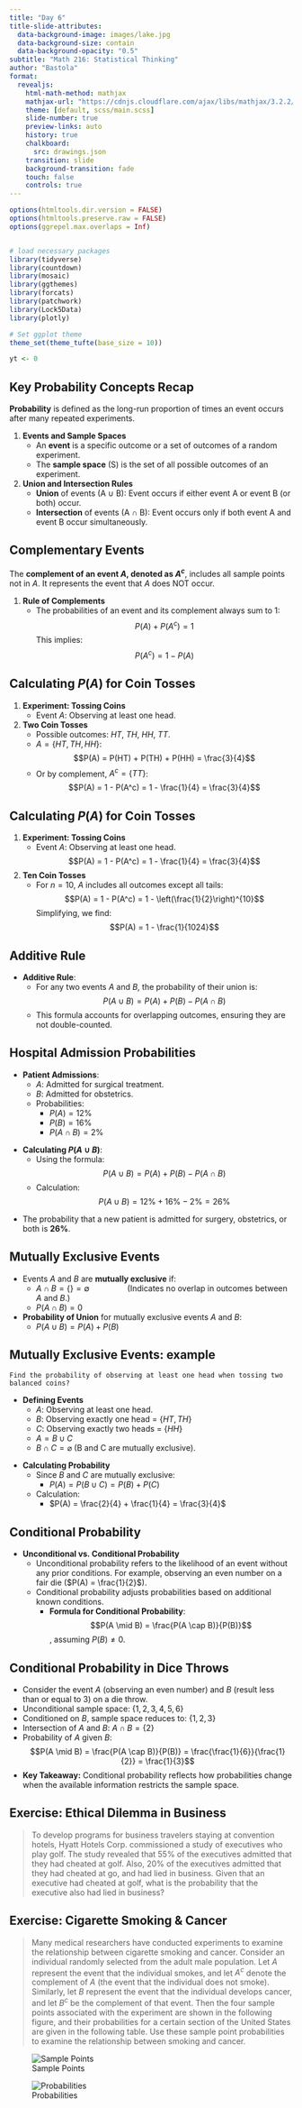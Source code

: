 ```yaml
---
title: "Day 6"
title-slide-attributes:
  data-background-image: images/lake.jpg
  data-background-size: contain
  data-background-opacity: "0.5"
subtitle: "Math 216: Statistical Thinking"
author: "Bastola"
format:
  revealjs:
    html-math-method: mathjax
    mathjax-url: "https://cdnjs.cloudflare.com/ajax/libs/mathjax/3.2.2/MathJax.js" 
    theme: [default, scss/main.scss]
    slide-number: true
    preview-links: auto
    history: true
    chalkboard: 
      src: drawings.json
    transition: slide
    background-transition: fade    
    touch: false
    controls: true
---
```


```r
options(htmltools.dir.version = FALSE)
options(htmltools.preserve.raw = FALSE)
options(ggrepel.max.overlaps = Inf)


# load necessary packages
library(tidyverse)
library(countdown)
library(mosaic)
library(ggthemes)
library(forcats)
library(patchwork)
library(Lock5Data)
library(plotly)

# Set ggplot theme
theme_set(theme_tufte(base_size = 10))

yt <- 0
```



## Key Probability Concepts Recap

::: cle3
::: font70
::: incremental

**Probability** is defined as the long-run proportion of times an event occurs after many repeated experiments.

1. **Events and Sample Spaces**
   - An **event** is a specific outcome or a set of outcomes of a random experiment.
   - The **sample space** (S) is the set of all possible outcomes of an experiment.

2. **Union and Intersection Rules**
   - **Union** of events (A $\cup$ B): Event occurs if either event A or event B (or both) occur.
   - **Intersection** of events (A $\cap$ B): Event occurs only if both event A and event B occur simultaneously.

:::
:::
:::

## Complementary Events


::: cle3
::: font70
::: incremental

The **complement of an event $A$, denoted as $A^c$**, includes all sample points not in $A$. It represents the event that $A$ does NOT occur.

1. **Rule of Complements**
   - The probabilities of an event and its complement always sum to 1:
     $$P(A)+P(A^c)=1$$
     This implies:
     $$P(A^c)=1-P(A)$$

:::
:::
:::


## Calculating $P(A)$ for Coin Tosses

::: cle4
::: font60
::: incremental

1. **Experiment: Tossing Coins**
   - Event $A$: Observing at least one head.

2. **Two Coin Tosses**
   - Possible outcomes: $HT$, $TH$, $HH$, $TT$.
   - $A = \{HT, TH, HH\}$:
     $$P(A) = P(HT) + P(TH) + P(HH) = \frac{3}{4}$$
   - Or by complement, $A^c = \{TT\}$:
     $$P(A) = 1 - P(A^c) = 1 - \frac{1}{4} = \frac{3}{4}$$


:::
:::
:::



## Calculating $P(A)$ for Coin Tosses

::: cle4
::: font60
::: incremental

1. **Experiment: Tossing Coins**
   - Event $A$: Observing at least one head.
 $$P(A) = 1 - P(A^c) = 1 - \frac{1}{4} = \frac{3}{4}$$

2. **Ten Coin Tosses**
   - For $n = 10$, $A$ includes all outcomes except all tails:
     $$P(A) = 1 - P(A^c) = 1 - \left(\frac{1}{2}\right)^{10}$$
     Simplifying, we find:
     $$P(A) = 1 - \frac{1}{1024}$$

:::
:::
:::


## Additive Rule 

::: cle2
::: font60
::: incremental

- **Additive Rule**:
  - For any two events $A$ and $B$, the probability of their union is:
    $$P(A \cup B)=P(A)+P(B)-P(A \cap B)$$
  - This formula accounts for overlapping outcomes, ensuring they are not double-counted.


:::
:::
:::


## Hospital Admission Probabilities

::: incremental
::: cle2
::: font60

::: row
::: left

- **Patient Admissions**:
  - $A$: Admitted for surgical treatment.
  - $B$: Admitted for obstetrics.
  - Probabilities:
    - $P(A) = 12\%$
    - $P(B) = 16\%$
    - $P(A \cap B) = 2\%$

:::

::: right

- **Calculating $P(A \cup B)$**:
  - Using the formula:
    $$P(A \cup B) = P(A) + P(B) - P(A \cap B)$$
  - Calculation:
    $$P(A \cup B) = 12\% + 16\% - 2\% = 26\%$$

:::
:::

- The probability that a new patient is admitted for surgery, obstetrics, or both is **26%**.

:::
:::
:::

## Mutually Exclusive Events

::: cle2
::: font60
::: incremental

- Events $A$ and $B$ are **mutually exclusive** if:
  - $A \cap B = \{\} = \emptyset \qquad \qquad$ (Indicates no overlap in outcomes between $A$ and $B$.)
  - $P(A \cap B) = 0$


- **Probability of Union** for mutually exclusive events $A$ and $B$:
    - $P(A \cup B) = P(A) + P(B)$
    
:::
:::
:::

## Mutually Exclusive Events: example

    Find the probability of observing at least one head when tossing two balanced coins?

::: cle2
::: font60
::: incremental

::: row
::: left

- **Defining Events**
  - $A$: Observing at least one head.
  - $B$: Observing exactly one head = $\{HT, TH\}$
  - $C$: Observing exactly two heads = $\{HH\}$
  - $A = B \cup C$
  - $B \cap C = \varnothing$ (B and C are mutually exclusive).

:::

::: right

- **Calculating Probability**
  - Since $B$ and $C$ are mutually exclusive:
    - $P(A) = P(B \cup C) = P(B) + P(C)$
  - Calculation:
    - $P(A) = \frac{2}{4} + \frac{1}{4} = \frac{3}{4}$

:::
:::

:::
:::
:::


## Conditional Probability

::: cle2
::: font70
::: incremental

- **Unconditional vs. Conditional Probability**
  - Unconditional probability refers to the likelihood of an event without any prior conditions. For example, observing an even number on a fair die ($P(A) = \frac{1}{2}$).
  - Conditional probability adjusts probabilities based on additional known conditions. 
    - **Formula for Conditional Probability**: $$P(A \mid B) = \frac{P(A \cap B)}{P(B)}$$, assuming $P(B) \neq 0$.
:::
:::
:::


## Conditional Probability in Dice Throws

::: cle1
::: font60
::: incremental

  - Consider the event $A$ (observing an even number) and $B$ (result less than or equal to $3$) on a die throw.
  - Unconditional sample space: $\{1, 2, 3, 4, 5, 6\}$
  - Conditioned on $B$, sample space reduces to: $\{1, 2, 3\}$
  - Intersection of $A$ and $B$: $A \cap B = \{2\}$
  - Probability of $A$ given $B$: 
    $$P(A \mid B) = \frac{P(A \cap B)}{P(B)} = \frac{\frac{1}{6}}{\frac{1}{2}} = \frac{1}{3}$$
  - **Key Takeaway:** Conditional probability reflects how probabilities change when the available information restricts the sample space.
    
:::
:::
:::


## Exercise: Ethical Dilemma in Business


::: font50
> To develop programs for business travelers staying at convention hotels, Hyatt Hotels Corp. commissioned a study of executives who play golf. The study revealed that $55 \%$ of the executives admitted that they had cheated at golf. Also, $20 \%$ of the executives admitted that they had cheated at go, and had lied in business. Given that an executive had cheated at golf, what is the probability that the executive also had lied in business?
:::

## Exercise: Cigarette Smoking $\&$ Cancer 

::: font50
> Many medical researchers have conducted experiments to examine the relationship between cigarette smoking and cancer. Consider an individual randomly selected from the adult male population. Let $A$ represent the event that the individual smokes, and let $A^c$ denote the complement of $A$ (the event that the individual does not smoke). Similarly, let $B$ represent the event that the individual develops cancer, and let $B^c$ be the complement of that event. Then the four sample points associated with the experiment are shown in the following figure, and their probabilities for a certain section of the United States are given in the following table. Use these sample point probabilities to examine the relationship between smoking and cancer.  
:::

::: row
::: left
![Sample Points](images/venn_smoke_cancer.png)
:::

::: right

![Probabilities](images/2waytable_SC.png)
:::
:::


##